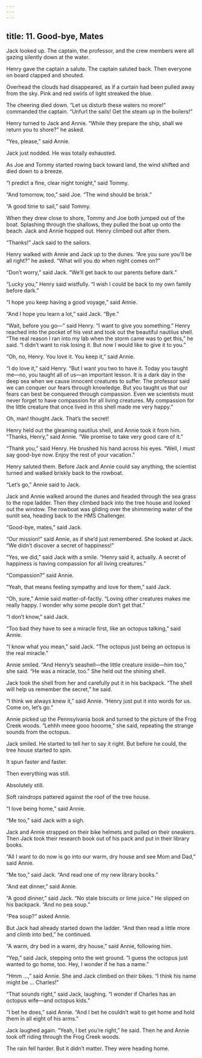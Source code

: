 ```yaml
---
---
---
```

title: 11. Good-bye, Mates
---



Jack looked up. The captain, the professor, and the crew members were all gazing silently down at the water.

Henry gave the captain a salute. The captain saluted back. Then everyone on board clapped and shouted.

Overhead the clouds had disappeared, as if a curtain had been pulled away from the sky. Pink and red swirls of light streaked the blue.

The cheering died down. “Let us disturb these waters no more!” commanded the captain. “Unfurl the sails! Get the steam up in the boilers!”

Henry turned to Jack and Annie. “While they prepare the ship, shall we return you to shore?” he asked.

“Yes, please,” said Annie.

Jack just nodded. He was totally exhausted.

As Joe and Tommy started rowing back toward land, the wind shifted and died down to a breeze.

“I predict a fine, clear night tonight,” said Tommy.

“And tomorrow, too,” said Joe. “The wind should be brisk.”

“A good time to sail,” said Tommy.

When they drew close to shore, Tommy and Joe both jumped out of the boat. Splashing through the shallows, they pulled the boat up onto the beach. Jack and Annie hopped out. Henry climbed out after them.

“Thanks!” Jack said to the sailors.

Henry walked with Annie and Jack up to the dunes. “Are you sure you’ll be all right?” he asked. “What will you do when night comes on?”

“Don’t worry,” said Jack. “We’ll get back to our parents before dark.”

“Lucky you,” Henry said wistfully. “I wish I could be back to my own family before dark.”

“I hope you keep having a good voyage,” said Annie.

“And I hope you learn a lot,” said Jack. “Bye.”

“Wait, before you go—” said Henry. “I want to give you something.” Henry reached into the pocket of his vest and took out the beautiful nautilus shell. “The real reason I ran into my lab when the storm came was to get this,” he said. “I didn’t want to risk losing it. But now I would like to give it to you.”

“Oh, no, Henry. You love it. You keep it,” said Annie.

“I do love it,” said Henry. “But I want you two to have it. Today you taught me—no, you taught all of us—an important lesson. It is a dark day in the deep sea when we cause innocent creatures to suffer. The professor said we can conquer our fears through knowledge. But you taught us that our fears can best be conquered through compassion. Even we scientists must never forget to have compassion for all living creatures. My compassion for the little creature that once lived in this shell made me very happy.”



Oh, man! thought Jack. That’s the secret!

Henry held out the gleaming nautilus shell, and Annie took it from him. “Thanks, Henry,” said Annie. “We promise to take very good care of it.”

“Thank you,” said Henry. He brushed his hand across his eyes. “Well, I must say good-bye now. Enjoy the rest of your vacation.”

Henry saluted them. Before Jack and Annie could say anything, the scientist turned and walked briskly back to the rowboat.

“Let’s go,” Annie said to Jack.

Jack and Annie walked around the dunes and headed through the sea grass to the rope ladder. Then they climbed back into the tree house and looked out the window. The rowboat was gliding over the shimmering water of the sunlit sea, heading back to the HMS Challenger.

“Good-bye, mates,” said Jack.

“Our mission!” said Annie, as if she’d just remembered. She looked at Jack. “We didn’t discover a secret of happiness!”

“Yes, we did,” said Jack with a smile. “Henry said it, actually. A secret of happiness is having compassion for all living creatures.”

“Compassion?” said Annie.

“Yeah, that means feeling sympathy and love for them,” said Jack.

“Oh, sure,” Annie said matter-of-factly. “Loving other creatures makes me really happy. I wonder why some people don’t get that.”

“I don’t know,” said Jack.

“Too bad they have to see a miracle first, like an octopus talking,” said Annie.

“I know what you mean,” said Jack. “The octopus just being an octopus is the real miracle.”

Annie smiled. “And Henry’s seashell—the little creature inside—him too,” she said. “He was a miracle, too.” She held out the shining shell.

Jack took the shell from her and carefully put it in his backpack. “The shell will help us remember the secret,” he said.

“I think we always knew it,” said Annie. “Henry just put it into words for us. Come on, let’s go.”

Annie picked up the Pennsylvania book and turned to the picture of the Frog Creek woods. “Lehhh meee gooo hooome,” she said, repeating the strange sounds from the octopus.

Jack smiled. He started to tell her to say it right. But before he could, the tree house started to spin.

It spun faster and faster.

Then everything was still.

Absolutely still.



Soft raindrops pattered against the roof of the tree house.

“I love being home,” said Annie.

“Me too,” said Jack with a sigh.

Jack and Annie strapped on their bike helmets and pulled on their sneakers. Then Jack took their research book out of his pack and put in their library books.

“All I want to do now is go into our warm, dry house and see Mom and Dad,” said Annie.

“Me too,” said Jack. “And read one of my new library books.”

“And eat dinner,” said Annie.

“A good dinner,” said Jack. “No stale biscuits or lime juice.” He slipped on his backpack. “And no pea soup.”

“Pea soup?” asked Annie.

But Jack had already started down the ladder. “And then read a little more and climb into bed,” he continued.

“A warm, dry bed in a warm, dry house,” said Annie, following him.

“Yep,” said Jack, stepping onto the wet ground. “I guess the octopus just wanted to go home, too. Hey, I wonder if he has a name.”

“Hmm …,” said Annie. She and Jack climbed on their bikes. “I think his name might be … Charles!”

“That sounds right,” said Jack, laughing. “I wonder if Charles has an octopus wife—and octopus kids.”

“I bet he does,” said Annie. “And I bet he couldn’t wait to get home and hold them in all eight of his arms.”

Jack laughed again. “Yeah, I bet you’re right,” he said. Then he and Annie took off riding through the Frog Creek woods.

The rain fell harder. But it didn’t matter. They were heading home.